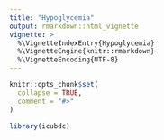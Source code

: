 ```yaml
---
title: "Hypoglycemia"
output: rmarkdown::html_vignette
vignette: >
  %\VignetteIndexEntry{Hypoglycemia}
  %\VignetteEngine{knitr::rmarkdown}
  %\VignetteEncoding{UTF-8}
---
```


```r
knitr::opts_chunk$set(
  collapse = TRUE,
  comment = "#>"
)
```

```r
library(icubdc)
```
